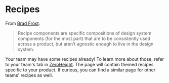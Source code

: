 <Meta title="Documentation/Recipes" />

# Recipes

From [Brad Frost](https://bradfrost.com/blog/post/design-system-components-recipes-and-snowflakes/):

> Recipe components are specific compositions of design system components (for the most part) that are to be consistently used across a product, but aren’t agnostic enough to live in the design system.

Your team may have some recipes already! To learn more about those, refer to your team's tab in [ZeroHeight](https://eds.czi.design/). The page will contain themed recipes specific to your product. If curious, you can find a similar page for other teams' recipes as well.
